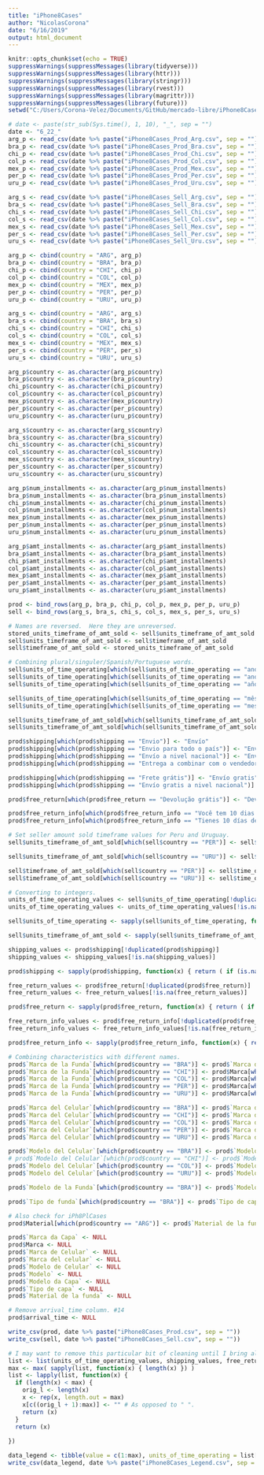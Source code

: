 ```yaml
---
title: "iPhone8Cases"
author: "NicolasCorona"
date: "6/16/2019"
output: html_document
---
```


```r
knitr::opts_chunk$set(echo = TRUE)
suppressWarnings(suppressMessages(library(tidyverse)))
suppressWarnings(suppressMessages(library(httr)))
suppressWarnings(suppressMessages(library(stringr)))
suppressWarnings(suppressMessages(library(rvest)))
suppressWarnings(suppressMessages(library(magrittr)))
suppressWarnings(suppressMessages(library(future)))
setwd("C:/Users/Corona-Velez/Documents/GitHub/mercado-libre/iPhone8Cases")
```

```r
# date <- paste(str_sub(Sys.time(), 1, 10), "_", sep = "")
date <- "6_22_"
arg_p <- read_csv(date %>% paste("iPhone8Cases_Prod_Arg.csv", sep = ""), col_names = TRUE)
bra_p <- read_csv(date %>% paste("iPhone8Cases_Prod_Bra.csv", sep = ""), col_names = TRUE)
chi_p <- read_csv(date %>% paste("iPhone8Cases_Prod_Chi.csv", sep = ""), col_names = TRUE)
col_p <- read_csv(date %>% paste("iPhone8Cases_Prod_Col.csv", sep = ""), col_names = TRUE)
mex_p <- read_csv(date %>% paste("iPhone8Cases_Prod_Mex.csv", sep = ""), col_names = TRUE)
per_p <- read_csv(date %>% paste("iPhone8Cases_Prod_Per.csv", sep = ""), col_names = TRUE)
uru_p <- read_csv(date %>% paste("iPhone8Cases_Prod_Uru.csv", sep = ""), col_names = TRUE)

arg_s <- read_csv(date %>% paste("iPhone8Cases_Sell_Arg.csv", sep = ""), col_names = TRUE)
bra_s <- read_csv(date %>% paste("iPhone8Cases_Sell_Bra.csv", sep = ""), col_names = TRUE)
chi_s <- read_csv(date %>% paste("iPhone8Cases_Sell_Chi.csv", sep = ""), col_names = TRUE)
col_s <- read_csv(date %>% paste("iPhone8Cases_Sell_Col.csv", sep = ""), col_names = TRUE)
mex_s <- read_csv(date %>% paste("iPhone8Cases_Sell_Mex.csv", sep = ""), col_names = TRUE)
per_s <- read_csv(date %>% paste("iPhone8Cases_Sell_Per.csv", sep = ""), col_names = TRUE)
uru_s <- read_csv(date %>% paste("iPhone8Cases_Sell_Uru.csv", sep = ""), col_names = TRUE)

arg_p <- cbind(country = "ARG", arg_p)
bra_p <- cbind(country = "BRA", bra_p)
chi_p <- cbind(country = "CHI", chi_p)
col_p <- cbind(country = "COL", col_p)
mex_p <- cbind(country = "MEX", mex_p)
per_p <- cbind(country = "PER", per_p)
uru_p <- cbind(country = "URU", uru_p)

arg_s <- cbind(country = "ARG", arg_s)
bra_s <- cbind(country = "BRA", bra_s)
chi_s <- cbind(country = "CHI", chi_s)
col_s <- cbind(country = "COL", col_s)
mex_s <- cbind(country = "MEX", mex_s)
per_s <- cbind(country = "PER", per_s)
uru_s <- cbind(country = "URU", uru_s)

arg_p$country <- as.character(arg_p$country)
bra_p$country <- as.character(bra_p$country)
chi_p$country <- as.character(chi_p$country)
col_p$country <- as.character(col_p$country)
mex_p$country <- as.character(mex_p$country)
per_p$country <- as.character(per_p$country)
uru_p$country <- as.character(uru_p$country)

arg_s$country <- as.character(arg_s$country)
bra_s$country <- as.character(bra_s$country)
chi_s$country <- as.character(chi_s$country)
col_s$country <- as.character(col_s$country)
mex_s$country <- as.character(mex_s$country)
per_s$country <- as.character(per_s$country)
uru_s$country <- as.character(uru_s$country)

arg_p$num_installments <- as.character(arg_p$num_installments)
bra_p$num_installments <- as.character(bra_p$num_installments)
chi_p$num_installments <- as.character(chi_p$num_installments)
col_p$num_installments <- as.character(col_p$num_installments)
mex_p$num_installments <- as.character(mex_p$num_installments)
per_p$num_installments <- as.character(per_p$num_installments)
uru_p$num_installments <- as.character(uru_p$num_installments)

arg_p$amt_installments <- as.character(arg_p$amt_installments)
bra_p$amt_installments <- as.character(bra_p$amt_installments)
chi_p$amt_installments <- as.character(chi_p$amt_installments)
col_p$amt_installments <- as.character(col_p$amt_installments)
mex_p$amt_installments <- as.character(mex_p$amt_installments)
per_p$amt_installments <- as.character(per_p$amt_installments)
uru_p$amt_installments <- as.character(uru_p$amt_installments)

prod <- bind_rows(arg_p, bra_p, chi_p, col_p, mex_p, per_p, uru_p)
sell <- bind_rows(arg_s, bra_s, chi_s, col_s, mex_s, per_s, uru_s)

# Names are reversed.  Here they are unreversed.
stored_units_timeframe_of_amt_sold <- sell$units_timeframe_of_amt_sold
sell$units_timeframe_of_amt_sold <- sell$timeframe_of_amt_sold
sell$timeframe_of_amt_sold <- stored_units_timeframe_of_amt_sold

# Combining plural/singuler/Spanish/Portuguese words.
sell$units_of_time_operating[which(sell$units_of_time_operating == "ano")] <- "años"
sell$units_of_time_operating[which(sell$units_of_time_operating == "anos")] <- "años"
sell$units_of_time_operating[which(sell$units_of_time_operating == "año")] <- "años"

sell$units_of_time_operating[which(sell$units_of_time_operating == "mês")] <- "meses"
sell$units_of_time_operating[which(sell$units_of_time_operating == "mes")] <- "meses"

sell$units_timeframe_of_amt_sold[which(sell$units_timeframe_of_amt_sold == "anos")] <- "años"
sell$units_timeframe_of_amt_sold[which(sell$units_timeframe_of_amt_sold == "mes")] <- "meses"

prod$shipping[which(prod$shipping == "Envio")] <- "Envío"
prod$shipping[which(prod$shipping == "Envio para todo o país")] <- "Envío a todo el país"
prod$shipping[which(prod$shipping == "Envío a nivel nacional")] <- "Envío a todo el país"
prod$shipping[which(prod$shipping == "Entrega a combinar com o vendedor")] <- "Entrega a acordar con el vendedor"

prod$shipping[which(prod$shipping == "Frete grátis")] <- "Envío gratis"
prod$shipping[which(prod$shipping == "Envío gratis a nivel nacional")] <- "Envío gratis a todo el país"

prod$free_return[which(prod$free_return == "Devolução grátis")] <- "Devolución gratis"

prod$free_return_info[which(prod$free_return_info == "Você tem 10 dias a partir do recebimento")] <- "Tenés 10 días desde que lo recibís"
prod$free_return_info[which(prod$free_return_info == "Tienes 10 días desde que lo recibes")] <- "Tenés 10 días desde que lo recibís"

# Set seller amount sold timeframe values for Peru and Uruguay.
sell$units_timeframe_of_amt_sold[which(sell$country == "PER")] <- sell$units_of_time_operating[which(sell$country == "PER")]

sell$units_timeframe_of_amt_sold[which(sell$country == "URU")] <- sell$units_of_time_operating[which(sell$country == "URU")]

sell$timeframe_of_amt_sold[which(sell$country == "PER")] <- sell$time_operating[which(sell$country == "PER")]
sell$timeframe_of_amt_sold[which(sell$country == "URU")] <- sell$time_operating[which(sell$country == "URU")]

# Converting to integers.
units_of_time_operating_values <- sell$units_of_time_operating[!duplicated(sell$units_of_time_operating)]
units_of_time_operating_values <- units_of_time_operating_values[!is.na(units_of_time_operating_values)]

sell$units_of_time_operating <- sapply(sell$units_of_time_operating, function(x) { return ( if (is.na(x)) { NA } else { which(x == units_of_time_operating_values) }) })

sell$units_timeframe_of_amt_sold <- sapply(sell$units_timeframe_of_amt_sold, function(x) { return ( if (is.na(x)) { NA } else { which(x == units_of_time_operating_values) }) })

shipping_values <- prod$shipping[!duplicated(prod$shipping)]
shipping_values <- shipping_values[!is.na(shipping_values)]

prod$shipping <- sapply(prod$shipping, function(x) { return ( if (is.na(x)) { NA } else { which(x == shipping_values) }) })

free_return_values <- prod$free_return[!duplicated(prod$free_return)]
free_return_values <- free_return_values[!is.na(free_return_values)]

prod$free_return <- sapply(prod$free_return, function(x) { return ( if (is.na(x)) { NA } else { which(x == free_return_values) }) })

free_return_info_values <- prod$free_return_info[!duplicated(prod$free_return_info)]
free_return_info_values <- free_return_info_values[!is.na(free_return_info_values)]

prod$free_return_info <- sapply(prod$free_return_info, function(x) { return ( if (is.na(x)) { NA } else { which(x == free_return_info_values) }) })

# Combining characteristics with different names.
prod$`Marca de la Funda`[which(prod$country == "BRA")] <- prod$`Marca da Capa`[which(prod$country == "BRA")]
prod$`Marca de la Funda`[which(prod$country == "CHI")] <- prod$Marca[which(prod$country == "CHI")]
prod$`Marca de la Funda`[which(prod$country == "COL")] <- prod$Marca[which(prod$country == "COL")]
prod$`Marca de la Funda`[which(prod$country == "PER")] <- prod$Marca[which(prod$country == "PER")]
prod$`Marca de la Funda`[which(prod$country == "URU")] <- prod$Marca[which(prod$country == "URU")]

prod$`Marca del Celular`[which(prod$country == "BRA")] <- prod$`Marca de Celular`[which(prod$country == "BRA")]
prod$`Marca del Celular`[which(prod$country == "CHI")] <- prod$`Marca del celular`[which(prod$country == "CHI")]
prod$`Marca del Celular`[which(prod$country == "COL")] <- prod$`Marca del celular`[which(prod$country == "COL")]
prod$`Marca del Celular`[which(prod$country == "PER")] <- prod$`Marca del celular`[which(prod$country == "PER")]
prod$`Marca del Celular`[which(prod$country == "URU")] <- prod$`Marca del celular`[which(prod$country == "URU")]

prod$`Modelo del Celular`[which(prod$country == "BRA")] <- prod$`Modelo de Celular`[which(prod$country == "BRA")]
# prod$`Modelo del Celular`[which(prod$country == "CHI")] <- prod$`Modelo`[which(prod$country == "CHI")] <- I think this became sparsely populated when sizes increased.
prod$`Modelo del Celular`[which(prod$country == "COL")] <- prod$`Modelo`[which(prod$country == "COL")]
prod$`Modelo del Celular`[which(prod$country == "URU")] <- prod$`Modelo`[which(prod$country == "URU")]

prod$`Modelo de la Funda`[which(prod$country == "BRA")] <- prod$`Modelo da Capa`[which(prod$country == "BRA")]

prod$`Tipo de funda`[which(prod$country == "BRA")] <- prod$`Tipo de capa`[which(prod$country == "BRA")]

# Also check for iPh8PlCases
prod$Material[which(prod$country == "ARG")] <- prod$`Material de la funda`[which(prod$country == "ARG")]

prod$`Marca da Capa` <- NULL
prod$Marca <- NULL
prod$`Marca de Celular` <- NULL
prod$`Marca del celular` <- NULL
prod$`Modelo de Celular` <- NULL
prod$`Modelo` <- NULL
prod$`Modelo da Capa` <- NULL
prod$`Tipo de capa` <- NULL
prod$`Material de la funda` <- NULL

# Remove arrival_time column. #14
prod$arrival_time <- NULL

write_csv(prod, date %>% paste("iPhone8Cases_Prod.csv", sep = ""))
write_csv(sell, date %>% paste("iPhone8Cases_Sell.csv", sep = ""))

# I may want to remove this particular bit of cleaning until I bring all of the countries together.
list <- list(units_of_time_operating_values, shipping_values, free_return_values, free_return_info_values)
max <- max( sapply(list, function(x) { length(x) }) )
list <- lapply(list, function(x) {
  if (length(x) < max) {
    orig_l <- length(x)
    x <- rep(x, length.out = max)
    x[c((orig_l + 1):max)] <- "" # As opposed to " ".
    return (x)
  }
  return (x)
  
})

data_legend <- tibble(value = c(1:max), units_of_time_operating = list[[1]], units_timeframe_of_amt_sold = list[[1]], shipping = list[[2]], free_return = list[[3]], free_return_info = list[[4]])
write_csv(data_legend, date %>% paste("iPhone8Cases_Legend.csv", sep = ""))

```

